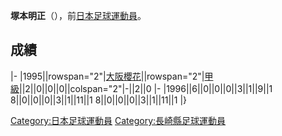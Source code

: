 {{Infobox football biography
|name=塚本明正
|image=
|fullname=塚本明正
|birth_date={{Birth date and age|1969|11|22}}
|cityofbirth=[[長崎縣|長崎縣]]
|countryofbirth=[[日本|日本]]
|position=[[後衛_(足球)|後衛]]
|currentclub=
|years=?-1996
|clubs=[[大阪櫻花|大阪櫻花]]
|caps(goals)=
|nationalyears=
|nationalteam=
|nationalcaps(goals)=
}}
'''塚本明正'''（{{Bd|1969年|11月22日||}}），前[[日本|日本]][[足球|足球]][[運動員|運動員]]。

==成績==
{{Football player club statistics 1|YYN}}
{{Football player club statistics 2|JPN|YYN}}
|-
|1995||rowspan="2"|[[大阪櫻花|大阪櫻花]]||rowspan="2"|[[日本職業足球甲級聯賽|甲級]]||2||0||0||0||colspan="2"|-||2||0
|-
|1996||6||0||0||0||3||1||9||1
{{Football player club statistics 3|1|JPN}}8||0||0||0||3||1||11||1
{{Football player club statistics 5}}8||0||0||0||3||1||11||1
|}

{{Japan-sport-bio-stub}}
{{Soccer-player-stub}}
[[Category:日本足球運動員|Category:日本足球運動員]]
[[Category:長崎縣足球運動員|Category:長崎縣足球運動員]]